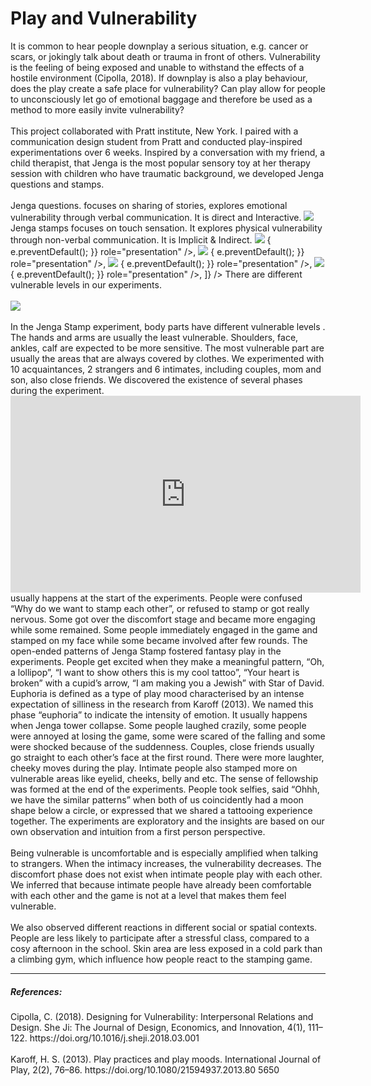 
# Play and Vulnerability

<Gap margin={200} />
<Title>
  <h3>Introduction</h3>
</Title>
<Text>
  It is common to hear people downplay a serious situation, e.g. cancer or
  scars, or jokingly talk about death or trauma in front of others.
  Vulnerability is the feeling of being exposed and unable to withstand the
  effects of a hostile environment (Cipolla, 2018). If downplay is also a play
  behaviour, does the play create a safe place for vulnerability? Can play allow
  for people to unconsciously let go of emotional baggage and therefore be used
  as a method to more easily invite vulnerability?
  <br /> <br />
  This project collaborated with Pratt institute, New York. I paired with a
  communication design student from Pratt and conducted play-inspired
  experimentations over 6 weeks.
</Text>

<Title>
  <h3>Jenga</h3>
</Title>
<Text>
  Inspired by a conversation with my friend, a child therapist, that Jenga is
  the most popular sensory toy at her therapy session with children who have
  traumatic background, we developed Jenga questions and stamps.
  <br /> <br />
  Jenga questions. focuses on sharing of stories, explores emotional
  vulnerability through verbal communication. It is direct and Interactive.
  <img src="../../../jenga/jenga-questions.jpg" />
  <Gap margin={200} />
  Jenga stamps focuses on touch sensation. It explores physical vulnerability through
  non-verbal communication. It is Implicit & Indirect.
</Text>
<Gap margin={100} />
<img src="../../../jenga/jenga.png" />
<Gap margin={100} />
<AliceCarousel
  animationDuration="2000"
  infinite
  controlsStrategy="alternate"
  autoPlay
  mouseTracking
  disableButtonsControls
  items={[
    <img
      src="../../../seasaw/seasaw2.png"
      onDragStart={(e) => {
        e.preventDefault();
      }}
      role="presentation"
    />,
    <img
      src="../../../seasaw/seasaw.png"
      onDragStart={(e) => {
        e.preventDefault();
      }}
      role="presentation"
    />,
    <img
      src="../../../seasaw/seasaw3.png"
      onDragStart={(e) => {
        e.preventDefault();
      }}
      role="presentation"
    />,
    <img
      src="../../../seasaw/seasaw4.png"
      onDragStart={(e) => {
        e.preventDefault();
      }}
      role="presentation"
    />,
  ]}
/>
<Gap margin={100} />
<Title>
  <h3>Vulnerability</h3>
</Title>
<Text>
  There are different vulnerable levels in our experiments.
  <br /> <br />
  <img src="../../../jenga/vulnerable-levels.png" />
  <br /> <br />
  In the Jenga Stamp experiment, body parts have different vulnerable levels .
  The hands and arms are usually the least vulnerable. Shoulders, face, ankles,
  calf are expected to be more sensitive. The most vulnerable part are usually
  the areas that are always covered by clothes.
</Text>

<Title>
  <h3>Experiments</h3>
</Title>
<Text>
  We experimented with 10 acquaintances, 2 strangers and 6 intimates, including
  couples, mom and son, also close friends. We discovered the existence of
  several phases during the experiment.
</Text>

<iframe
  width="560"
  height="315"
  src="https://www.youtube.com/embed/n2KP8_oxVfw"
  title="YouTube video player"
  frameborder="0"
  allow="accelerometer; autoplay; clipboard-write; encrypted-media; gyroscope; picture-in-picture; web-share"
  allowfullscreen
></iframe>

<Text title="Discomfort">
  usually happens at the start of the experiments. People were confused “Why do
  we want to stamp each other”, or refused to stamp or got really nervous. Some
  got over the discomfort stage and became more engaging while some remained.
</Text>

<Text title="Engaging">
  Some people immediately engaged in the game and stamped on my face while some
  became involved after few rounds.
</Text>

<Text title="Fantasy Play">
  The open-ended patterns of Jenga Stamp fostered fantasy play in the
  experiments. People get excited when they make a meaningful pattern, “Oh, a
  lollipop”, “I want to show others this is my cool tattoo”, “Your heart is
  broken” with a cupid’s arrow, “I am making you a Jewish” with Star of David.
</Text>

<Text title="Euphoria">
  Euphoria is defined as a type of play mood characterised by an intense
  expectation of silliness in the research from Karoff (2013). We named this
  phase “euphoria” to indicate the intensity of emotion. It usually happens when
  Jenga tower collapse. Some people laughed crazily, some people were annoyed at
  losing the game, some were scared of the falling and some were shocked because
  of the suddenness.
</Text>

<Text title="Intimacy">
  Couples, close friends usually go straight to each other’s face at the first
  round. There were more laughter, cheeky moves during the play. Intimate people
  also stamped more on vulnerable areas like eyelid, cheeks, belly and etc.
</Text>

<Text title="Fellowship">
  The sense of fellowship was formed at the end of the experiments. People took
  selfies, said “Ohhh, we have the similar patterns” when both of us
  coincidently had a moon shape below a circle, or expressed that we shared a
  tattooing experience together.
</Text>

<Title>
  <h3>Insights</h3>
</Title>

<Text>
  The experiments are exploratory and the insights are based on our own
  observation and intuition from a first person perspective.
  <br /> <br />
  Being vulnerable is uncomfortable and is especially amplified when talking to
  strangers. When the intimacy increases, the vulnerability decreases. The
  discomfort phase does not exist when intimate people play with each other. We
  inferred that because intimate people have already been comfortable with each
  other and the game is not at a level that makes them feel vulnerable.
  <br /> <br />
  We also observed different reactions in different social or spatial contexts.
  People are less likely to participate after a stressful class, compared to a
  cosy afternoon in the school. Skin area are less exposed in a cold park than a
  climbing gym, which influence how people react to the stamping game.
</Text>
<hr />

##### References:

<div>
  Cipolla, C. (2018). Designing for Vulnerability: Interpersonal Relations and
  Design. She Ji: The Journal of Design, Economics, and Innovation, 4(1),
  111–122. https://doi.org/10.1016/j.sheji.2018.03.001
</div>
<br />
<div>
  Karoff, H. S. (2013). Play practices and play moods. International Journal of
  Play, 2(2), 76–86. https://doi.org/10.1080/21594937.2013.80 5650
</div>
<Gap margin={100} />
